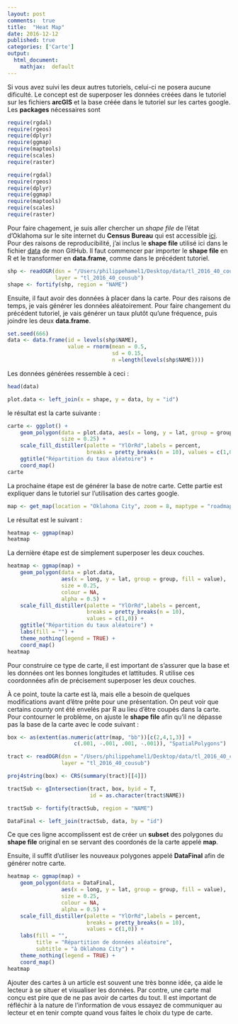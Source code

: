 ```yaml
---
layout: post
comments:  true
title:  "Heat Map"
date: 2016-12-12
published: true
categories: ['Carte']
output:
  html_document:
    mathjax:  default
---
```

Si vous avez suivi les deux autres tutoriels, celui-ci ne posera aucune dificulté. Le concept est de superposer les données créées dans le tutoriel sur les fichiers **arcGIS** et la base créée dans le tutoriel sur les cartes google. Les **packages** nécessaires sont

```r
require(rgdal)
require(rgeos)
require(dplyr)
require(ggmap)
require(maptools)
require(scales)
require(raster)
```
```r
require(rgdal)
require(rgeos)
require(dplyr)
require(ggmap)
require(maptools)
require(scales)
require(raster)
```

Pour faire chagement, je suis aller chercher un *shape file* de l'état d'Oklahoma sur le site internet du **Census Bureau** qui est accessible [ici](http://www.census.gov/cgi-bin/geo/shapefiles/index.php). Pour des raisons de reproducibilité, j'ai inclus le **shape file** utilisé ici dans le fichier [data](https://github.com/philippehamel/data-BlogueuR/tree/master/Carte) de mon GitHub. Il faut commencer par importer le **shape file** en R et le transformer en **data.frame**, comme dans le précédent tutoriel.

```r
shp <- readOGR(dsn = "/Users/philippehamel1/Desktop/data/tl_2016_40_cousub", 
               layer = "tl_2016_40_cousub")
shape <- fortify(shp, region = "NAME")
```

Ensuite, il faut avoir des données à placer dans la carte. Pour des raisons de temps, je vais générer les données aléatoirement. Pour faire changement du précédent tutoriel, je vais générer un taux plutôt qu'une fréquence, puis joindre les deux **data.frame**.

```r
set.seed(666)
data <- data.frame(id = levels(shp$NAME), 
                   value = rnorm(mean = 0.5,
                                 sd = 0.15,
                                 n =length(levels(shp$NAME))))
```

Les données générées ressemble à ceci :

```r
head(data)
```
```r
plot.data <- left_join(x = shape, y = data, by = "id")
```

le résultat est la carte suivante :

```r
carte <- ggplot() + 
    geom_polygon(data = plot.data, aes(x = long, y = lat, group = group, fill = value), 
                 size = 0.25) +
    scale_fill_distiller(palette = "YlOrRd",labels = percent, 
                         breaks = pretty_breaks(n = 10), values = c(1,0)) +
    ggtitle("Répartition du taux aléatoire") +
    coord_map()
carte
```

La prochaine étape est de générer la base de notre carte. Cette partie est expliquer dans le tutoriel sur l'utilisation des cartes google.

```r
map <- get_map(location = "Oklahoma City", zoom = 8, maptype = "roadmap")
```

Le résultat est le suivant :

```r
heatmap <- ggmap(map)
heatmap
```

La dernière étape est de simplement superposer les deux couches.

```r
heatmap <- ggmap(map) +
    geom_polygon(data = plot.data, 
                 aes(x = long, y = lat, group = group, fill = value), 
                 size = 0.25, 
                 colour = NA, 
                 alpha = 0.5) +
    scale_fill_distiller(palette = "YlOrRd",labels = percent, 
                         breaks = pretty_breaks(n = 10), 
                         values = c(1,0)) +
    ggtitle("Répartition du taux aléatoire") +
    labs(fill = "") +
    theme_nothing(legend = TRUE) +
    coord_map()
heatmap
```

Pour construire ce type de carte, il est important de s'assurer que la base et les données ont les bonnes longitudes et lattitudes. R utilise ces coordonnées afin de précisement superposer les deux couches.

À ce point, toute la carte est là, mais elle a besoin de quelques modifications avant d'être prête pour une présentation. On peut voir que certains *county* ont été envelés par R au lieu d'être coupés dans la carte. Pour contourner le problème, on ajuste le **shape file** afin qu'il ne dépasse pas la base de la carte avec le code suivant :

```r
box <- as(extent(as.numeric(attr(map, "bb"))[c(2,4,1,3)] +
                     c(.001, -.001, .001, -.001)), "SpatialPolygons")

tract <- readOGR(dsn = "/Users/philippehamel1/Desktop/data/tl_2016_40_cousub",
                 layer = "tl_2016_40_cousub")

proj4string(box) <- CRS(summary(tract)[[4]])

tractSub <- gIntersection(tract, box, byid = T,
                          id = as.character(tract$NAME))

tractSub <- fortify(tractSub, region = "NAME")

DataFinal <- left_join(tractSub, data, by = "id")
```

Ce que ces ligne accomplissent est de créer un **subset** des polygones du **shape file** original en se servant des coordonés de la carte appelé **map**.

Ensuite, il suffit d'utiliser les nouveaux polygones appelé **DataFinal** afin de générer notre carte.

```r
heatmap <- ggmap(map) +
    geom_polygon(data = DataFinal, 
                 aes(x = long, y = lat, group = group, fill = value), 
                 size = 0.25, 
                 colour = NA, 
                 alpha = 0.5) +
    scale_fill_distiller(palette = "YlOrRd",labels = percent, 
                         breaks = pretty_breaks(n = 10), 
                         values = c(1,0)) +
    labs(fill = "",
         title = "Répartition de données aléatoire",
         subtitle = "à Oklahoma City") +
    theme_nothing(legend = TRUE) +
    coord_map()
heatmap
```

Ajouter des cartes à un article est souvent une très bonne idée, ça aide le lecteur à se situer et visualiser les données. Par contre, une carte mal conçu est pire que de ne pas avoir de cartes du tout. Il est important de réfléchir à la nature de l'information de vous essayez de communiquer au lecteur et en tenir compte quand vous faites le choix du type de carte.
    